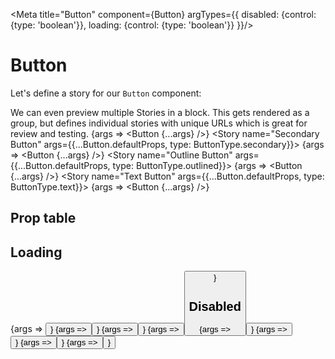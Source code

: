 
<Meta title="Button" component={Button} argTypes={{
  disabled: {control: {type: 'boolean'}},
  loading: {control: {type: 'boolean'}}
}}/>

# Button

Let's define a story for our `Button` component:

We can even preview multiple Stories in a block. This
gets rendered as a group, but defines individual stories
with unique URLs which is great for review and testing.
<Canvas>
  <Story name="Primary Button" args={Button.defaultProps}>
    {args => <Button {...args} />}
  </Story>
  <Story name="Secondary Button" args={{...Button.defaultProps, type: ButtonType.secondary}}>
    {args => <Button {...args} />}
  </Story>
  <Story name="Outline Button" args={{...Button.defaultProps, type: ButtonType.outlined}}>
    {args => <Button {...args} />}
  </Story>
  <Story name="Text Button" args={{...Button.defaultProps, type: ButtonType.text}}>
    {args => <Button {...args} />}
  </Story>
</Canvas>


## Prop table
<ArgsTable of={Button} />


## Loading
<Canvas>
  <Story name="Primary loading" args={Button.defaultProps}>
    {args => <Button {...args} />}
  </Story>
  <Story name="Secondary loading" args={{...Button.defaultProps, type: ButtonType.secondary, loading: true}}>
    {args => <Button {...args} />}
  </Story>
  <Story name="Outline loading" args={{...Button.defaultProps, type: ButtonType.outlined, loading: true}}>
    {args => <Button {...args} />}
  </Story>
  <Story name="Text loading" args={{...Button.defaultProps, type: ButtonType.text, loading: true}}>
    {args => <Button {...args} />}
  </Story>
</Canvas>

## Disabled
<Canvas>
  <Story name="Primary disabled" args={Button.defaultProps}>
    {args => <Button {...args} />}
  </Story>
  <Story name="Secondary disabled" args={{...Button.defaultProps, type: ButtonType.secondary, disabled: true}}>
    {args => <Button {...args} />}
  </Story>
  <Story name="Outline disabled" args={{...Button.defaultProps, type: ButtonType.outlined, disabled: true}}>
    {args => <Button {...args} />}
  </Story>
  <Story name="Text disabled" args={{...Button.defaultProps, type: ButtonType.text, disabled: true}}>
    {args => <Button {...args} />}
  </Story>
</Canvas>

